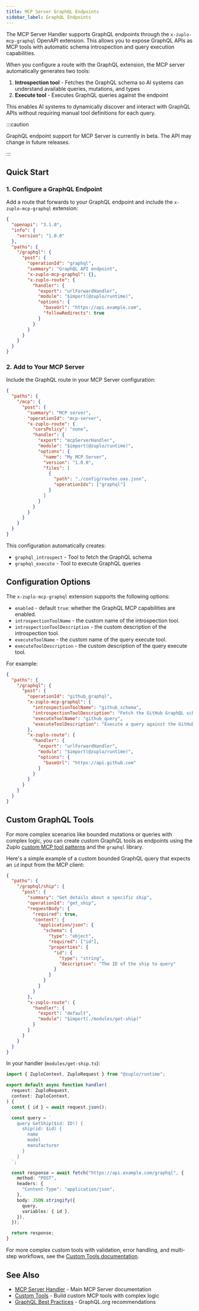 ```yaml
---
title: MCP Server GraphQL Endpoints
sidebar_label: GraphQL Endpoints
---
```


The MCP Server Handler supports GraphQL endpoints through the
`x-zuplo-mcp-graphql` OpenAPI extension. This allows you to expose GraphQL APIs
as MCP tools with automatic schema introspection and query execution
capabilities.

When you configure a route with the GraphQL extension, the MCP server
automatically generates two tools:

1. **Introspection tool** - Fetches the GraphQL schema so AI systems can
   understand available queries, mutations, and types
2. **Execute tool** - Executes GraphQL queries against the endpoint

This enables AI systems to dynamically discover and interact with GraphQL APIs
without requiring manual tool definitions for each query.

:::caution

GraphQL endpoint support for MCP Server is currently in beta. The API may change
in future releases.

:::

## Quick Start

### 1. Configure a GraphQL Endpoint

Add a route that forwards to your GraphQL endpoint and include the
`x-zuplo-mcp-graphql` extension:

```json
{
  "openapi": "3.1.0",
  "info": {
    "version": "1.0.0"
  },
  "paths": {
    "/graphql": {
      "post": {
        "operationId": "graphql",
        "summary": "GraphQL API endpoint",
        "x-zuplo-mcp-graphql": {},
        "x-zuplo-route": {
          "handler": {
            "export": "urlForwardHandler",
            "module": "$import(@zuplo/runtime)",
            "options": {
              "baseUrl": "https://api.example.com",
              "followRedirects": true
            }
          }
        }
      }
    }
  }
}
```

### 2. Add to Your MCP Server

Include the GraphQL route in your MCP Server configuration:

```json
{
  "paths": {
    "/mcp": {
      "post": {
        "summary": "MCP server",
        "operationId": "mcp-server",
        "x-zuplo-route": {
          "corsPolicy": "none",
          "handler": {
            "export": "mcpServerHandler",
            "module": "$import(@zuplo/runtime)",
            "options": {
              "name": "My MCP Server",
              "version": "1.0.0",
              "files": [
                {
                  "path": "./config/routes.oas.json",
                  "operationIds": ["graphql"]
                }
              ]
            }
          }
        }
      }
    }
  }
}
```

This configuration automatically creates:

- `graphql_introspect` - Tool to fetch the GraphQL schema
- `graphql_execute` - Tool to execute GraphQL queries

## Configuration Options

The `x-zuplo-mcp-graphql` extension supports the following options:

- `enabled` - default `true`: whether the GraphQL MCP capabilities are enabled.
- `introspectionToolName` - the custom name of the introspection tool.
- `introspectionToolDescription` - the custom description of the introspection
  tool.
- `executeToolName` - the custom name of the query execute tool.
- `executeToolDescription` - the custom description of the query execute tool.

For example:

```json
{
  "paths": {
    "/graphql": {
      "post": {
        "operationId": "github_graphql",
        "x-zuplo-mcp-graphql": {
          "introspectionToolName": "github_schema",
          "introspectionToolDescription": "Fetch the GitHub GraphQL schema",
          "executeToolName": "github_query",
          "executeToolDescription": "Execute a query against the GitHub GraphQL API"
        },
        "x-zuplo-route": {
          "handler": {
            "export": "urlForwardHandler",
            "module": "$import(@zuplo/runtime)",
            "options": {
              "baseUrl": "https://api.github.com"
            }
          }
        }
      }
    }
  }
}
```

## Custom GraphQL Tools

For more complex scenarios like bounded mutations or queries with complex logic,
you can create custom GraphQL tools as endpoints using the Zuplo
[custom MCP tool patterns](./mcp-server-custom-tools.mdx) and the `graphql`
library.

Here's a simple example of a custom bounded GraphQL query that expects an `id`
input from the MCP client:

```json
{
  "paths": {
    "/graphql/ship": {
      "post": {
        "summary": "Get details about a specific ship",
        "operationId": "get_ship",
        "requestBody": {
          "required": true,
          "content": {
            "application/json": {
              "schema": {
                "type": "object",
                "required": ["id"],
                "properties": {
                  "id": {
                    "type": "string",
                    "description": "The ID of the ship to query"
                  }
                }
              }
            }
          }
        },
        "x-zuplo-route": {
          "handler": {
            "export": "default",
            "module": "$import(./modules/get-ship)"
          }
        }
      }
    }
  }
}
```

In your handler (`modules/get-ship.ts`):

```typescript
import { ZuploContext, ZuploRequest } from "@zuplo/runtime";

export default async function handler(
  request: ZuploRequest,
  context: ZuploContext,
) {
  const { id } = await request.json();

  const query = `
    query GetShip($id: ID!) {
      ship(id: $id) {
        name
        model
        manufacturer
      }
    }
  `;

  const response = await fetch("https://api.example.com/graphql", {
    method: "POST",
    headers: {
      "Content-Type": "application/json",
    },
    body: JSON.stringify({
      query,
      variables: { id },
    }),
  });

  return response;
}
```

For more complex custom tools with validation, error handling, and multi-step
workflows, see the [Custom Tools documentation](./mcp-server-custom-tools.mdx).

## See Also

- [MCP Server Handler](./mcp-server.mdx) - Main MCP Server documentation
- [Custom Tools](./mcp-server-custom-tools.mdx) - Build custom MCP tools with
  complex logic
- [GraphQL Best Practices](https://graphql.org/learn/best-practices/) -
  GraphQL.org recommendations
